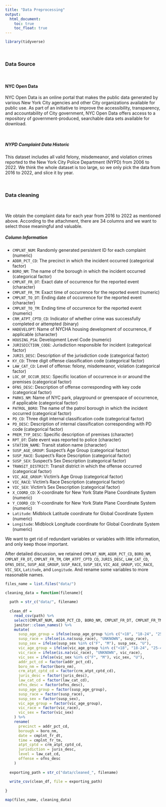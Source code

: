```yaml
---
title: "Data Preprocessing"
output: 
  html_document:
    toc: true
    toc_float: true
---
```



```r
library(tidyverse)
```

\ \par

\ \par

### Data Source

\ \par

#### NYC Open Data

NYC Open Data is an online portal that makes the public data generated by various New York City agencies and other City organizations available for public use. As part of an initiative to improve the accessibility, transparency, and accountability of City government, NYC Open Data offers access to a repository of government-produced, searchable data sets available for download.

\ \par

##### NYPD Complaint Data Historic

This dataset includes all valid felony, misdemeanor, and violation crimes reported to the New York City Police Department (NYPD) from 2006 to 2022. We think the whole dataset is too large, so we only pick the data from 2016 to 2022, and slice it by year.

\ \par

\ \par

### Data cleaning

\ \par

We obtain the complaint data for each year from 2016 to 2022 as mentioned above. According to the attachment, there are 34 columns and we want to select those meaningful and valuable.

##### Column Information

* `CMPLNT_NUM`: Randomly generated persistent ID for each complaint (numeric)
* `ADDR_PCT_CD`: The precinct in which the incident occurred (categorical factor)
* `BORO_NM`: The name of the borough in which the incident occurred (categorical factor)
* `CMPLNT_FR_DT`: Exact date of occurrence for the reported event (character)
* `CMPLNT_FR_TM`: Exact time of occurrence for the reported event (numeric)
* `CMPLNT_TO_DT`: Ending date of occurrence for the reported event (character)
* `CMPLNT_TO_TM`: Ending time of occurrence for the reported event (numeric)
* `CRM_ATPT_CPTD_CD`: Indicator of whether crime was successfully completed or attempted (binary)
* `HADEVELOPT`: Name of NYCHA housing development of occurrence, if applicable (character)
* `HOUSING_PSA`: Development Level Code (numeric)
* `JURISDICTION_CODE`: Jurisdiction responsible for incident (categorical factor)
* `JURIS_DESC`: Description of the jurisdiction code (categorical factor)
* `KY_CD`: Three digit offense classification code (categorical factor)
* `LAW_CAT_CD`: Level of offense: felony, misdemeanor, violation (categorical factor)
* `LOC_OF_OCCUR_DESC`: Specific location of occurrence in or around the premises (categorical factor)
* `OFNS_DESC`: Description of offense corresponding with key code (categorical factor)
* `PARKS_NM`: Name of NYC park, playground or greenspace of occurrence, if applicable (categorical factor)
* `PATROL_BORO`: The name of the patrol borough in which the incident occurred (categorical factor)
* `PD_CD`: Three digit internal classification code (categorical factor)
* `PD_DESC`: Description of internal classification corresponding with PD code (categorical factor)
* `PREM_TYP_DESC`: Specific description of premises (character)
* `RPT_DT`: Date event was reported to police (character)
* `STATION_NAME`: Transit station name (character)
* `SUSP_AGE_GROUP`: Suspect’s Age Group (categorical factor)
* `SUSP_RACE`: Suspect’s Race Description (categorical factor)
* `SUSP_SEX`: Suspect’s Sex Description (categorical factor)
* `TRANSIT_DISTRICT`: Transit district in which the offense occurred (categorical factor) 
* `VIC_AGE_GROUP`: Victim’s Age Group (categorical factor)
* `VIC_RACE`: Victim’s Race Description (categorical factor)
* `VIC_SEX`: Victim’s Sex Description (categorical factor)
* `X_COORD_CD`: X-coordinate for New York State Plane Coordinate System (numeric)
* `Y_COORD_CD`: Y-coordinate for New York State Plane Coordinate System (numeric)
* `Latitude`: Midblock Latitude coordinate for Global Coordinate System (numeric)
* `Longitude`: Midblock Longitude coordinate for Global Coordinate System (numeric)

We want to get rid of redundant variables or variables with little information, and only keep those important.

After detailed discussion, we retained `CMPLNT_NUM`, `ADDR_PCT_CD`, `BORO_NM`, `CMPLNT_FR_DT`, `CMPLNT_FR_TM`, `CRM_ATPT_CPTD_CD`, `JURIS_DESC`, `LAW_CAT_CD`, `OFNS_DESC`, `SUSP_AGE_GROUP`, `SUSP_RACE`, `SUSP_SEX`, `VIC_AGE_GROUP`, `VIC_RACE`, `VIC_SEX`, `Latitude`, and `Longitude`. And rename some variables to more reasonable names.

```r
files_name = list.files("data/")

cleaning_data = function(filename){
  
  path = str_c("data/", filename)
  
  clean_df = 
    read_csv(path) %>% 
    select(CMPLNT_NUM, ADDR_PCT_CD, BORO_NM, CMPLNT_FR_DT, CMPLNT_FR_TM, CRM_ATPT_CPTD_CD, JURIS_DESC, LAW_CAT_CD, OFNS_DESC, SUSP_AGE_GROUP, SUSP_RACE, SUSP_SEX, VIC_AGE_GROUP, VIC_RACE, VIC_SEX, Latitude, Longitude) %>% 
    janitor::clean_names() %>% 
    mutate(
      susp_age_group = ifelse(susp_age_group %in% c("<18", "18-24", "25-44", "45-64", "65+"), susp_age_group, "UNKNOWN"),
      susp_race = ifelse(is.na(susp_race), "UNKNOWN", susp_race),
      susp_sex = ifelse(susp_sex %in% c("F", "M"), susp_sex, "U"),
      vic_age_group = ifelse(vic_age_group %in% c("<18", "18-24", "25-44", "45-64", "65+"), vic_age_group, "UNKNOWN"),
      vic_race = ifelse(is.na(vic_race), "UNKNOWN", vic_race),
      vic_sex = ifelse(vic_sex %in% c("F", "M"), vic_sex, "U"),
      addr_pct_cd = factor(addr_pct_cd),
      boro_nm = factor(boro_nm),
      crm_atpt_cptd_cd = factor(crm_atpt_cptd_cd),
      juris_desc = factor(juris_desc),
      law_cat_cd = factor(law_cat_cd),
      ofns_desc = factor(ofns_desc),
      susp_age_group = factor(susp_age_group),
      susp_race = factor(susp_race),
      susp_sex = factor(susp_sex),
      vic_age_group = factor(vic_age_group),
      vic_race = factor(vic_race),
      vic_sex = factor(vic_sex)
    ) %>% 
    rename(
      precinct = addr_pct_cd,
      borough = boro_nm,
      date = cmplnt_fr_dt,
      time = cmplnt_fr_tm,
      atpt_cptd = crm_atpt_cptd_cd,
      jurisdiction = juris_desc,
      level = law_cat_cd,    
      offense = ofns_desc
    )
  
  exporting_path = str_c("data/cleaned_", filename)
  
  write_csv(clean_df, file = exporting_path)
  
}

map(files_name, cleaning_data)
```
